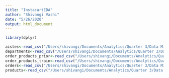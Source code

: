 ```yaml
---
title: "InstacartEDA"
author: "Shivangi Vashi"
date: "5/26/2020"
output: html_document
---
```


```r
library(dplyr)

aisles<-read_csv("/Users/shivangi/Documents/Analytics/Quarter 3/Data Mining/instacart-market-basket-analysis/aisles.csv")
departments<-read_csv("/Users/shivangi/Documents/Analytics/Quarter 3/Data Mining/instacart-market-basket-analysis/departments.csv")
order_products_prior<-read_csv("/Users/shivangi/Documents/Analytics/Quarter 3/Data Mining/instacart-market-basket-analysis/order_products__prior.csv")
order_products_train<-read_csv("/Users/shivangi/Documents/Analytics/Quarter 3/Data Mining/instacart-market-basket-analysis/order_products__train.csv")
orders<-read_csv("/Users/shivangi/Documents/Analytics/Quarter 3/Data Mining/instacart-market-basket-analysis/orders.csv")
products<-read_csv("/Users/shivangi/Documents/Analytics/Quarter 3/Data Mining/instacart-market-basket-analysis/products.csv")
```


```r

```

## 

```r

```

